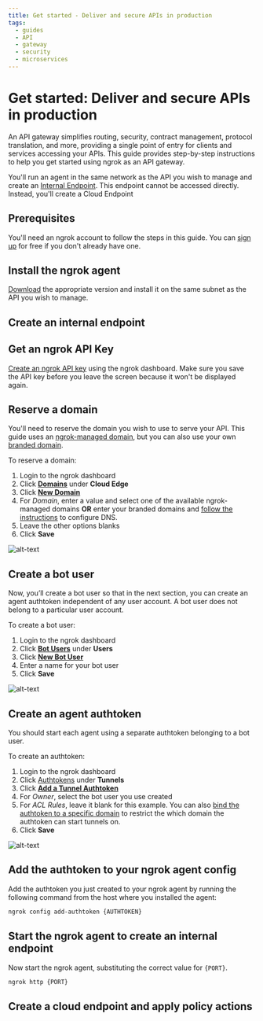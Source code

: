 ```yaml
---
title: Get started - Deliver and secure APIs in production
tags:
  - guides
  - API
  - gateway
  - security
  - microservices
---
```


# Get started: Deliver and secure APIs in production

An API gateway simplifies routing, security, contract management, protocol translation, and more, providing a single point of entry for clients and services accessing your APIs.
This guide provides step-by-step instructions to help you get started using ngrok as an API gateway.

You'll run an agent in the same network as the API you wish to manage and
create an [Internal Endpoint](/docs/network-edge/internal-endpoints/). This endpoint cannot be accessed directly.
Instead, you'll create a Cloud Endpoint

## Prerequisites
You'll need an ngrok account to follow the steps in this guide. You can [sign up](https://dashboard.ngrok.com/signup) for free if you don't already have one.

## Install the ngrok agent
[Download](https://ngrok.com/download) the appropriate version and install it on the same subnet as the API you wish to manage.

## Create an internal endpoint

## Get an ngrok API Key
[Create an ngrok API key](https://dashboard.ngrok.com/api-keys/new) using the ngrok dashboard. Make sure you save the API key before you leave the screen because it won't be displayed again.

## Reserve a domain
You'll need to reserve the domain you wish to use to serve your API. This guide uses an
[ngrok-managed domain](https://ngrok.com/docs/network-edge/domains-and-tcp-addresses/#ngrok-managed-domains), but you can also
use your own [branded domain](https://ngrok.com/docs/network-edge/domains-and-tcp-addresses/#branded-domains).

To reserve a domain:
1. Login to the ngrok dashboard
2. Click [**Domains**](https://dashboard.ngrok.com/domains) under **Cloud Edge**
3. Click [**New Domain**](https://dashboard.ngrok.com/domains/new)
4. For *Domain*, enter a value and select one of the available ngrok-managed domains **OR** enter your branded domains and
[follow the instructions](https://ngrok.com/docs/network-edge/domains-and-tcp-addresses/#branded-domains) to configure DNS.
5. Leave the other options blanks
5. Click **Save**

![alt-text](img/reserve-domain.png)

## Create a bot user
Now, you’ll create a bot user so that in the next section, you can create an agent authtoken independent of any user account. A bot user does not belong to a particular user account.

To create a bot user:
1. Login to the ngrok dashboard
2. Click [**Bot Users**](https://dashboard.ngrok.com/bot-users) under **Users**
3. Click [**New Bot User**](https://dashboard.ngrok.com/bot-users/new)
4. Enter a name for your bot user
5. Click **Save**

![alt-text](img/bot-user.png)

## Create an agent authtoken
You should start each agent using a separate authtoken belonging to a bot user.

To create an authtoken:
1. Login to the ngrok dashboard
2. Click [Authtokens](https://dashboard.ngrok.com/authtokens) under **Tunnels**
3. Click [**Add a Tunnel Authtoken**](https://dashboard.ngrok.com/authtokens/new)
4. For *Owner*, select the bot user you use created
4. For *ACL Rules*, leave it blank for this example. You can also [bind the authtoken to a specific domain](https://ngrok.com/docs/agent/#authtoken-acls)
to restrict the which domain the authtoken can start tunnels on.
5. Click **Save**

![alt-text](img/bot-authtoken.png)

## Add the authtoken to your ngrok agent config
Add the authtoken you just created to your ngrok agent by running the following command from the host where you
installed the agent:

```bash
ngrok config add-authtoken {AUTHTOKEN}
```

## Start the ngrok agent to create an internal endpoint
Now start the ngrok agent, substituting the correct value for `{PORT}`.

```bash
ngrok http {PORT}
```

## Create a cloud endpoint and apply policy actions


